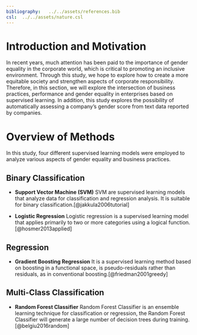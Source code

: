 ```yaml
---
bibliography:   ../../assets/references.bib
csl:  ../../assets/nature.csl
---
```


# Introduction and Motivation 

In recent years, much attention has been paid to the importance of gender equality in the corporate world, which is critical to promoting an inclusive environment. Through this study, we hope to explore how to create a more equitable society and strengthen aspects of corporate responsibility. Therefore, in this section, we will explore the intersection of business practices, performance and gender equality in enterprises based on supervised learning. In addition, this study explores the possibility of automatically assessing a company's gender score from text data reported by companies.

# Overview of Methods

In this study, four different supervised learning models were employed to analyze various aspects of gender equality and business practices. 

## Binary Classification

- **Support Vector Machine (SVM)** SVM are supervised learning models that analyze data for classification and regression analysis. It is suitable for binary classification.[@jakkula2006tutorial]

- **Logistic Regression** Logistic regression is a supervised learning model that applies primarily to two or more categories using a logical function.[@hosmer2013applied]

## Regression

- **Gradient Boosting Regression** It is a supervised learning method based on boosting in a functional space, is pseudo-residuals rather than residuals, as in conventional boosting.[@friedman2001greedy]

## Multi-Class Classification

- **Random Forest Classifier** Random Forest Classifier is an ensemble learning technique for classification or regression, the Random Forest Classifier will generate a large number of decision trees during training.[@belgiu2016random]
